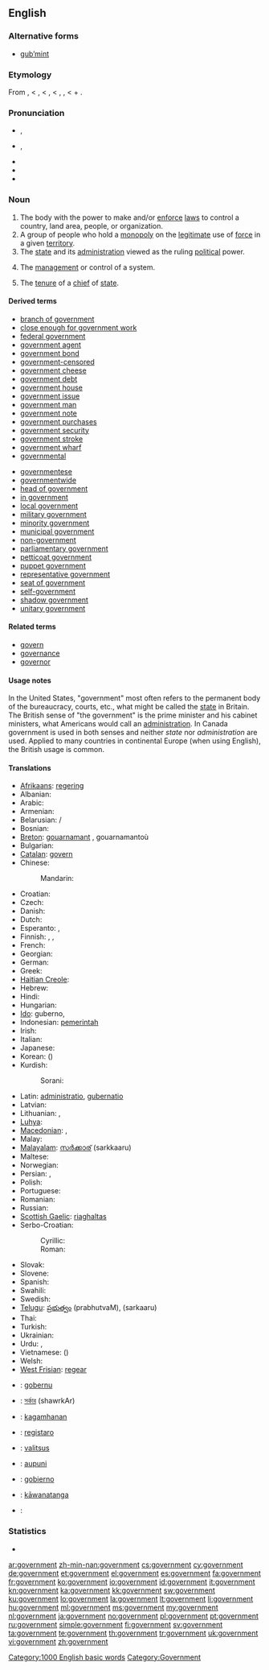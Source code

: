 ==English==

===Alternative forms===
* [[gub'mint|gub’mint]] {{qualifier|[[eye dialect]]}}

===Etymology===
From {{etyl|enm|en}} {{term|governement||lang=enm}}, < {{etyl|fro|en}}, < {{etyl|la|en}} {{term|gubernatio||management, government}}, < {{etyl|grc|en}} {{term|κυβερνισμός|tr=kubernismos|lang=grc|sc=polytonic}}, {{term|κυβέρνησις|tr=kubernēsis||steering, pilotage, guiding|lang=grc|sc=polytonic}}, < {{term|κυβερνάω|sc=polytonic|tr=kubernaō||I steer, drive, guide, pilot|lang=grc}} + {{term|-ment|lang=en}}.

===Pronunciation===
* {{a|RP}} {{IPA|/ˈɡʌvənmənt/}}, {{SAMPA|/"gVv@nm@nt/}}
* {{a|GenAm}} {{IPA|/ˈɡʌvɚ(n)mənt/}}, {{SAMPA|/"gVv@`(n)m@nt/}}
* {{audio|en-us-government.ogg|Audio (US)}}
* {{audio|En-uk-government.ogg|Audio (UK)}}
* {{hyphenation|gov|ern|ment}}

===Noun===
{{en-noun|s|-}}
{{rfex}}

# The body with the power to make and/or [[enforce]] [[law]]s to control a country, land area, people, or organization.
# A group of people who hold a [[monopoly]] on the [[legitimate]] use of [[force]] in a given [[territory]].
# The [[state]] and its [[administration]] viewed as the ruling [[political]] power.
# {{uncountable}} The [[management]] or control of a system.
# The [[tenure]] of a [[chief]] of [[state]].

====Derived terms====
{{der-top}}
* [[branch of government]]
* [[close enough for government work]]
* [[federal government]]
* [[government agent]]
* [[government bond]]
* [[government-censored]]
* [[government cheese]]
* [[government debt]]
* [[government house]]
* [[government issue]]
* [[government man]]
* [[government note]]
* [[government purchases]]
* [[government security]]
* [[government stroke]]
* [[government wharf]]
* [[governmental]]
{{der-mid}}
* [[governmentese]]
* [[governmentwide]]
* [[head of government]]
* [[in government]]
* [[local government]]
* [[military government]]
* [[minority government]]
* [[municipal government]]
* [[non-government]]
* [[parliamentary government]]
* [[petticoat government]]
* [[puppet government]]
* [[representative government]]
* [[seat of government]]
* [[self-government]]
* [[shadow government]]
* [[unitary government]]
{{der-bottom}}

====Related terms====
* [[govern]]
* [[governance]]
* [[governor]]

====Usage notes====
In the United States, "government" most often refers to the permanent body of the bureaucracy, courts, etc., what might be called the [[state]] in Britain.  The British sense of "the government" is the prime minister and his cabinet ministers, what Americans would call an [[administration]].  In Canada government is used in both senses and neither ''state'' nor ''administration'' are used. Applied to many countries in continental Europe (when using English), the British usage is common.

====Translations====
{{trans-top|government}}
* [[Afrikaans]]: [[regering]]
* Albanian: {{t+|sq|qeveri|xs=Albanian}}
* Arabic: {{t|ar|حكومة|f|tr=Hukuuma|sc=Arab}}
* Armenian: {{t-|hy|կառավարություն|tr=kaṙavarut’yun}}
* Belarusian: {{t|be|урад|m|tr=urád|sc=Cyrl}} / {{t|be|ўрад|m|tr=ŭrád|sc=Cyrl}}
* Bosnian: {{t-|bs|vlada|f}}
* [[Breton]]: [[gouarnamant]] {{m}}, gouarnamantoù {{p}}
* Bulgarian: {{t+|bg|правителство|n|tr=pravitelstvo}}
* [[Catalan]]: [[govern]] {{m}}
* Chinese:
*: Mandarin: {{t|zh|政府|tr=zhèngfǔ|sc=Hani}}
* Croatian: {{t-|hr|vlada|f}}
* Czech: {{t+|cs|vláda|f}}
* Danish: {{t-|da|regering|c}}
* Dutch: {{t+|nl|regering}}
* Esperanto: {{t-|eo|registaro|xs=Esperanto}}, {{qualifier|adj.}} {{t|eo|registara}}
* Finnish: {{t|fi|hallitus}}, {{t|fi|hallinto}}, {{t|fi|valtiojohto}}
* French: {{t+|fr|gouvernement|m}}
* Georgian: {{t-|ka|მთავრობა|tr=mtavroba|sc=Geor}}
* German: {{t+|de|Regierung|f}}
* Greek: {{t+|el|κυβέρνηση|f|tr=kyvérnisi}}
* [[Haitian Creole]]: {{tø|ht|gouvènman}}
* Hebrew: {{t|he|ממשלה|f|tr=memshalá|sc=Hebr}}
* Hindi: {{t|hi|सरकार|f|tr=sarkār|sc=Deva}}
* Hungarian: {{t+|hu|kormány}}
* [[Ido]]: guberno, {{t+|io|guvernado|xs=Ido}}
* Indonesian: [[pemerintah]]
* Irish: {{t+|ga|rialtas|m|xs=Irish}}
* Italian: {{t+|it|governo|m}}
* Japanese: {{t+|ja|政府|tr=[[せいふ]], séifu}}
* Korean: {{t|ko|정부|tr=jeongbu|sc=Kore}} ({{t|ko|政府|sc=Kore}})
* Kurdish:
*: Sorani: {{t|ku|حوکمه‌ت|tr=hukmet|sc=ku-Arab}}
{{trans-mid}}
* Latin: [[administratio]], [[gubernatio]] {{f}}
* Latvian: {{t+|lv|valdība|f|xs=Latvian}}
* Lithuanian: {{t|lt|vyriausybė|f}}, {{t|lt|valdžia|f}}
* [[Luhya]]: {{tø|luy|eserikali}}
* [[Macedonian]]: {{t-|mk|влада|f|tr=vláda}},  {{t-|mk|управа|f|tr=úprava}}
* Malay: {{t+|ms|kerajaan|xs=Malay}}
* [[Malayalam]]: [[സര്‍ക്കാര്]] (sarkkaaru)
* Maltese: {{t-|mt|gvern|xs=Maltese}}
* Norwegian: {{t-|no|regjering|c}}
* Persian: {{t|fa|دولت|tr=doulat|sc=fa-Arab}}, {{t|fa|حکومت|tr=hokumat|sc=fa-Arab}}
* Polish: {{t+|pl|rząd|m}}
* Portuguese: {{t+|pt|governo|m}}
* Romanian: {{t|ro|guvern|m}}
* Russian: {{t|ru|правительство|n|tr=pravítel’stvo|sc=Cyrl}}
* [[Scottish Gaelic]]: [[riaghaltas]]
* Serbo-Croatian:
*: Cyrillic: {{t|sh|влада|f|sc=Cyrl}}
*: Roman: {{t|sh|vlada|f}}
* Slovak: {{t|sk|vláda|f}}
* Slovene: {{t+|sl|vlada|f}}
* Spanish: {{t+|es|gobierno|m}}
* Swahili: {{t+|sw|serikali|xs=Swahili}}
* Swedish: {{t+|sv|regering}}
* [[Telugu]]: [[ప్రభుత్వం]] (prabhutvaM), {{t|te|సర్కారు}} (sarkaaru)
* Thai: {{t+|th|รัฐบาล|tr=rát-tà-baan|sc=Thai}}
* Turkish: {{t|tr|hükümet}}
* Ukrainian: {{t|uk|уряд|m|tr=úrjad|sc=Cyrl}}
* Urdu: {{t|ur|حکومت|f|tr=hukūmat|sc=ur-Arab}}, {{t|ur|سرکار|f|tr=sarkār|sc=ur-Arab}}
* Vietnamese: {{t+|vi|chính phủ|xs=Vietnamese}} ({{t|vi|政府}})
* Welsh: {{t+|cy|llywodraeth|m|xs=Welsh}}
* [[West Frisian]]: [[regear]] {{n}}
{{trans-bottom}}

{{checktrans-top}}
* {{ttbc|eu}}: [[gobernu]]
* {{ttbc|bn}}: [[সর্কার]] (shawrkAr)
* {{ttbc|ceb}}: [[kagamhanan]]
* {{ttbc|eo}}: [[registaro]]
* {{ttbc|et}}: [[valitsus]]
{{trans-mid}}
* {{ttbc|haw}}: [[aupuni]]
* {{ttbc|Ilongo}}: [[gobierno]]
* {{ttbc|mi}}: [[kāwanatanga]]
* {{ttbc|fa}}: {{fa-Arab|[[عقل اختيار]]}}
{{trans-bottom}}

===Statistics===
* {{rank|according|walked|office|600|government|particular|charge|church}}

[[Category:1000 English basic words]]
[[Category:Government]]

[[ar:government]]
[[zh-min-nan:government]]
[[cs:government]]
[[cy:government]]
[[de:government]]
[[et:government]]
[[el:government]]
[[es:government]]
[[fa:government]]
[[fr:government]]
[[ko:government]]
[[io:government]]
[[id:government]]
[[it:government]]
[[kn:government]]
[[ka:government]]
[[kk:government]]
[[sw:government]]
[[ku:government]]
[[lo:government]]
[[la:government]]
[[lt:government]]
[[li:government]]
[[hu:government]]
[[ml:government]]
[[ms:government]]
[[my:government]]
[[nl:government]]
[[ja:government]]
[[no:government]]
[[pl:government]]
[[pt:government]]
[[ru:government]]
[[simple:government]]
[[fi:government]]
[[sv:government]]
[[ta:government]]
[[te:government]]
[[th:government]]
[[tr:government]]
[[uk:government]]
[[vi:government]]
[[zh:government]]